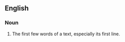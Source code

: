 ==English==
{{wikipedia}}
===Noun===
{{en-noun}}
#The first few words of a text, especially its first line.